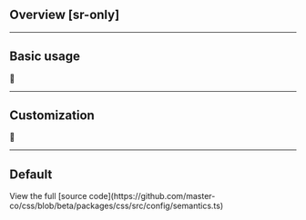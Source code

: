 ## Overview [sr-only]
<Overview />

---

## Basic usage
🚧

---

## Customization
🚧

---

## Default
<Default />
View the full [source code](https://github.com/master-co/css/blob/beta/packages/css/src/config/semantics.ts)